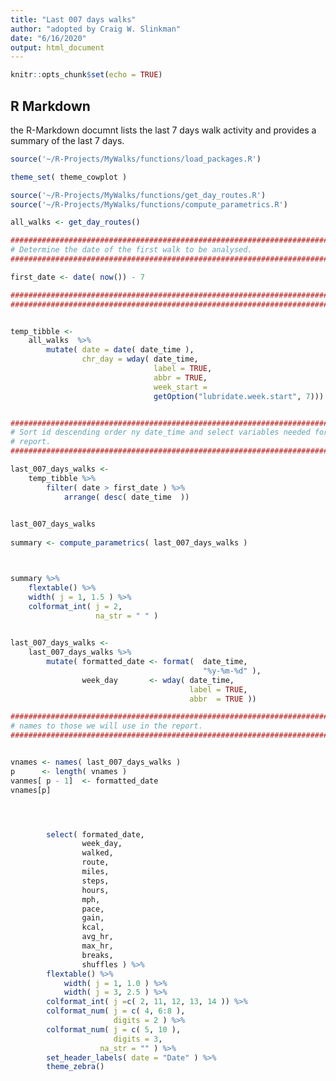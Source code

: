 ```yaml
---
title: "Last 007 days walks"
author: "adopted by Craig W. Slinkman"
date: "6/16/2020"
output: html_document
---
```


```r
knitr::opts_chunk$set(echo = TRUE)
```

## R Markdown
the R-Markdown documnt lists the last 7 days walk activity and provides a summary of the last 7 days.

```r
source('~/R-Projects/MyWalks/functions/load_packages.R')
```

```r
theme_set( theme_cowplot )
```

```r
source('~/R-Projects/MyWalks/functions/get_day_routes.R')
source('~/R-Projects/MyWalks/functions/compute_parametrics.R')

```

```r
all_walks <- get_day_routes()
```

```r

############################################################################
# Determine the date of the first walk to be analysed.
############################################################################

first_date <- date( now()) - 7

############################################################################# Add plain date and chr_day for reporting.
############################################################################


temp_tibble <-    
    all_walks  %>% 
        mutate( date = date( date_time ),
                chr_day = wday( date_time,
                                label = TRUE,
                                abbr = TRUE,
                                week_start = 
                                getOption("lubridate.week.start", 7)))


###########################################################################
# Sort id descending order ny date_time and select variables needed for 
# report.
############################################################################

last_007_days_walks <- 
    temp_tibble %>% 
        filter( date > first_date ) %>% 
            arrange( desc( date_time  ))
                

last_007_days_walks               
            
summary <- compute_parametrics( last_007_days_walks )



summary %>% 
    flextable() %>% 
    width( j = 1, 1.5 ) %>% 
    colformat_int( j = 2,
                   na_str = " " )
        


```

```r


last_007_days_walks <- 
    last_007_days_walks %>% 
        mutate( formatted_date <- format(  date_time, 
                                           "%y-%m-%d" ),
                week_day       <- wday( date_time, 
                                        label = TRUE, 
                                        abbr  = TRUE )) 

############################################################################ Get the tibble column names.  We then substitute the last two column
# names to those we will use in the report.
###########################################################################


vnames <- names( last_007_days_walks )
p      <- length( vnames )
vanmes[ p - 1]  <- formatted_date
vnames[p]       




        select( formated_date,
                week_day,
                walked,
                route,
                miles,
                steps,
                hours,
                mph,
                pace,
                gain,
                kcal,
                avg_hr,
                max_hr,
                breaks,
                shuffles ) %>%
        flextable() %>% 
            width( j = 1, 1.0 ) %>% 
            width( j = 3, 2.5 ) %>% 
        colformat_int( j =c( 2, 11, 12, 13, 14 )) %>% 
        colformat_num( j = c( 4, 6:8 ),
                       digits = 2 ) %>% 
        colformat_num( j = c( 5, 10 ),
                       digits = 3,
                    na_str = "" ) %>% 
        set_header_labels( date = "Date" ) %>% 
        theme_zebra()
            
            
       
    
            

```

